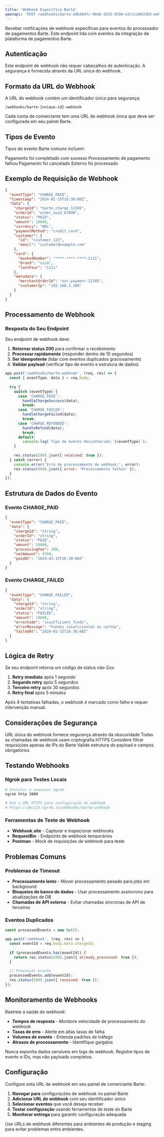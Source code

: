 ```yaml
---
title: 'Webhook Específico Barte'
openapi: 'POST /webhooks/barte-a9b484fc-90a6-4255-9394-e3c1ca0633b9-webhook'
---
```


Receber notificações de webhook específicas para eventos do processador de pagamentos Barte. Este endpoint lida com eventos da integração da plataforma de pagamentos Barte.

## Autenticação

<Info>
  Este endpoint de webhook não requer cabeçalhos de autenticação. A segurança é fornecida através da URL única do webhook.
</Info>

## Formato da URL do Webhook

A URL do webhook contém um identificador único para segurança:
```
/webhooks/barte-{unique-id}-webhook
```

Cada conta de comerciante tem uma URL de webhook única que deve ser configurada em seu painel Barte.

## Tipos de Evento

Tipos de evento Barte comuns incluem:

<CardGroup cols={2}>
  <Card title="CHARGE_PAID" icon="circle-check">
    Pagamento foi completado com sucesso
  </Card>
  <Card title="CHARGE_FAILED" icon="circle-xmark">
    Processamento de pagamento falhou
  </Card>
  <Card title="CHARGE_CANCELLED" icon="circle-minus">
    Pagamento foi cancelado
  </Card>
  <Card title="CHARGE_REFUNDED" icon="arrow-rotate-left">
    Estorno foi processado
  </Card>
</CardGroup>

## Exemplo de Requisição de Webhook

```json Requisição de Webhook
{
  "eventType": "CHARGE_PAID",
  "timestamp": "2024-01-15T16:30:00Z",
  "data": {
    "chargeId": "barte_charge_12345",
    "orderId": "order_uuid_67890",
    "status": "PAID",
    "amount": 10000,
    "currency": "BRL",
    "paymentMethod": "credit_card",
    "customer": {
      "id": "customer_123",
      "email": "customer@example.com"
    },
    "card": {
      "maskedNumber": "****-****-****-1111",
      "brand": "visa",
      "lastFour": "1111"
    },
    "metadata": {
      "merchantOrderId": "ext-payment-12345",
      "customerIp": "192.168.1.100"
    }
  }
}
```

## Processamento de Webhook

### Resposta do Seu Endpoint

Seu endpoint de webhook deve:

1. **Retornar status 200** para confirmar o recebimento
2. **Processar rapidamente** (responder dentro de 10 segundos)
3. **Ser idempotente** (lidar com eventos duplicados graciosamente)
4. **Validar payload** (verificar tipo de evento e estrutura de dados)

```javascript Exemplo de Handler
app.post('/webhooks/barte-webhook', (req, res) => {
  const { eventType, data } = req.body;
  
  try {
    switch (eventType) {
      case 'CHARGE_PAID':
        handleChargeSuccess(data);
        break;
      case 'CHARGE_FAILED':
        handleChargeFailed(data);
        break;
      case 'CHARGE_REFUNDED':
        handleRefund(data);
        break;
      default:
        console.log(`Tipo de evento desconhecido: ${eventType}`);
    }
    
    res.status(200).json({ received: true });
  } catch (error) {
    console.error('Erro de processamento de webhook:', error);
    res.status(500).json({ error: 'Processamento falhou' });
  }
});
```

## Estrutura de Dados do Evento

### Evento CHARGE_PAID
```json
{
  "eventType": "CHARGE_PAID",
  "data": {
    "chargeId": "string",
    "orderId": "string",
    "status": "PAID",
    "amount": 10000,
    "processingFee": 300,
    "netAmount": 9700,
    "paidAt": "2024-01-15T16:30:00Z"
  }
}
```

### Evento CHARGE_FAILED
```json
{
  "eventType": "CHARGE_FAILED",
  "data": {
    "chargeId": "string",
    "orderId": "string",
    "status": "FAILED",
    "amount": 10000,
    "errorCode": "insufficient_funds",
    "errorMessage": "Fundos insuficientes no cartão",
    "failedAt": "2024-01-15T16:30:00Z"
  }
}
```

## Lógica de Retry

Se seu endpoint retorna um código de status não-2xx:

1. **Retry imediato** após 1 segundo
2. **Segundo retry** após 5 segundos  
3. **Terceiro retry** após 30 segundos
4. **Retry final** após 5 minutos

Após 4 tentativas falhadas, o webhook é marcado como falho e requer intervenção manual.

## Considerações de Segurança

<CardGroup cols={2}>
  <Card title="Segurança da URL" icon="lock">
    URL única do webhook fornece segurança através da obscuridade
  </Card>
  <Card title="Apenas HTTPS" icon="shield">
    Todas as chamadas de webhook usam criptografia HTTPS
  </Card>
  <Card title="Filtragem de IP" icon="filter">
    Considere filtrar requisições apenas de IPs do Barte
  </Card>
  <Card title="Validação de Requisição" icon="check">
    Valide estrutura do payload e campos obrigatórios
  </Card>
</CardGroup>

## Testando Webhooks

### Ngrok para Testes Locais
```bash
# Instalar e executar ngrok
ngrok http 3000

# Use a URL HTTPS para configuração do webhook
# https://abc123.ngrok.io/webhooks/barte-webhook
```

### Ferramentas de Teste de Webhook
- **Webhook.site** - Capturar e inspecionar webhooks
- **RequestBin** - Endpoints de webhook temporários
- **Postman** - Mock de requisições de webhook para teste

## Problemas Comuns

### Problemas de Timeout
- **Processamento lento** - Mover processamento pesado para jobs em background
- **Bloqueios de banco de dados** - Usar processamento assíncrono para atualizações de DB
- **Chamadas de API externa** - Evitar chamadas síncronas de API de terceiros

### Eventos Duplicados
```javascript Exemplo de Idempotência
const processedEvents = new Set();

app.post('/webhook', (req, res) => {
  const eventId = req.body.data.chargeId;
  
  if (processedEvents.has(eventId)) {
    return res.status(200).json({ already_processed: true });
  }
  
  // Processar evento
  processedEvents.add(eventId);
  res.status(200).json({ received: true });
});
```

## Monitoramento de Webhooks

Rastreie a saúde do webhook:
- **Tempos de resposta** - Monitore velocidade de processamento do webhook
- **Taxas de erro** - Alerte em altas taxas de falha
- **Volumes de evento** - Entenda padrões de tráfego
- **Atrasos de processamento** - Identifique gargalos

<Warning>
  Nunca exponha dados sensíveis em logs de webhook. Registre tipos de evento e IDs, mas não payloads completos.
</Warning>

## Configuração

Configure esta URL de webhook em seu painel de comerciante Barte:

1. **Navegar para** configurações de webhook no painel Barte
2. **Adicionar URL de webhook** com seu identificador único
3. **Selecionar eventos** que você deseja receber
4. **Testar configuração** usando ferramentas de teste do Barte
5. **Monitorar entrega** para garantir configuração adequada

<Tip>
  Use URLs de webhook diferentes para ambientes de produção e staging para evitar problemas entre ambientes.
</Tip>